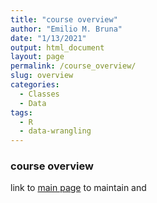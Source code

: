 ```yaml
---
title: "course overview"
author: "Emilio M. Bruna"
date: "1/13/2021"
output: html_document
layout: page
permalink: /course_overview/
slug: overview
categories:
  - Classes
  - Data
tags:
  - R
  - data-wrangling
---
```

### course overview 

link to [main page](https://embruna.github.io/las6292/) to maintain and 